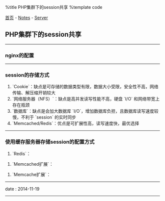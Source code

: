 %title PHP集群下的session共享
%template code

[[../../index|首页]] - [[../index|Notes]] - [[index|Server]]
==PHP集群下的session共享==
----
===nginx的配置===

{{{Nginx
http {
    upstream backend {
        server 192.168.1.1:8000 weight=3;
        server 192.168.1.2:8001;
        server 192.168.1.3:8002;
        server 192.168.1.4:8003;
    }

    server {
        listen 80;
        server_name www.example.com;
        location / {
            proxy_pass http://backend;
        }
    }
}
}}}
----
===session的存储方式===

# `Cookie`：缺点是可存储的数据类型有限，数据大小受限，安全性不高，网络传输、解压缩开销较大
# `网络服务器（NFS）`：缺点是高并发读写性能不高，硬盘 `I/O` 和网络带宽上存在瓶颈
# `数据库`：缺点是会加大数据库 `I/O`，增加数据库负担，且数据库读写速度较慢，不利于 `session` 的实时同步
# `Memcached/Redis`：优点是可扩展性高，读写速度快，最优选择
----
===使用缓存服务器存储session的配置方式===

# `Redis`：
{{{PHP
ini_set('session.save_handler', 'redis');
ini_set('session.save_path', 'tcp://192.0.2.5:6379?timeout=0.5,tcp://192.0.2.6:6379?timeout=0.5');
}}}
# `Memcached扩展`：
{{{PHP
ini_set('session.save_handler', 'memcached');
ini_set('session.save_path', '192.0.2.25:11211,192.0.2.26:11211');
}}}
# `Memcache扩展`：
{{{PHP
ini_set('session.save_handler', 'memcache');
ini_set('session.save_path', 'tcp://127.0.0.1:11211');
}}}
----
<red>date</red> : 2014-11-19
----
